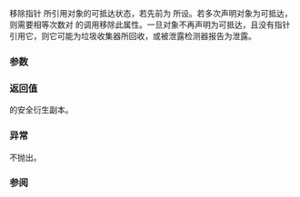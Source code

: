 {{cpp/title|undeclare_reachable}}
{{cpp/memory/navbar}}
{{ddcl|header=memory|since=c++11|removed=c++23|
template&lt; class T &gt;
T* undeclare_reachable( T* p );
}}

移除指针 {{c|p}} 所引用对象的可抵达状态，若先前为 {{lc|std::declare_reachable}} 所设。若多次声明对象为可抵达，则需要相等次数对 {{tt|undeclare_reachable}} 的调用移除此属性。一旦对象不再声明为可抵达，且没有指针引用它，则它可能为垃圾收集器所回收，或被泄露检测器报告为泄露。

===参数===
{{par begin}}
{{par|p|指向先前声明为可抵达且之后未被析构的对象的指针}}
{{par end}}

===返回值===
{{c|p}} 的安全衍生副本。

===异常===
不抛出。

===参阅===
{{dsc begin}}
{{dsc inc|cpp/memory/gc/dsc declare_reachable}}
{{dsc end}}

{{langlinks|de|en|es|fr|it|ja|pt|ru}}